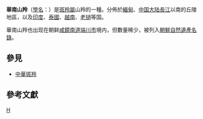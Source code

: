{{Speciesbox 
| genus = Naemorhedus
| species = griseus
| status = VU
| status_system = iucn3.1
| status_ref = <ref name=iucn>{{IUCN2008 | assessors = Duckworth JW, Steinmetz R & Rattanawat Chaiyarat | year = 2008 | title = Naemorhedus caudatus | id = 14303 | downloaded = 2009-01-22}}</ref>
| image = Nemorhaeduscaudatusarnouxianus.JPG
| authority = [[亨利·米爾·愛德華|Milne-Edwards]], 1871
}}

'''華南山羚'''（[[學名|學名]]：''{{lang|la|Naemorhedus griseus}}''）是[[斑羚屬|斑羚屬]]山羚的一種。分佈於[[緬甸|緬甸]]、[[中国大陆|中国大陆]][[長江|長江]]以南的丘陵地區，以及[[印度|印度]]、[[泰國|泰國]]、[[越南|越南]]、[[老撾|老撾]]等国。

華南山羚也出现在朝鲜[[咸鏡南道|咸鏡南道]][[端川市|端川市]]境内，但數量稀少，被列入[[朝鮮自然遺產名錄|朝鮮自然遺產名錄]]。

== 參見 ==
*[[中華斑羚|中華斑羚]]

==參考文獻==
{{reflist}}

{{Artiodactyla|R.3}}
{{Taxonbar|from=Q1074195}}

[[Category:髭羚屬|H]]


{{mammal-stub}}